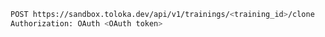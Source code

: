 ```bash
POST https://sandbox.toloka.dev/api/v1/trainings/<training_id>/clone
Authorization: OAuth <OAuth token>
```